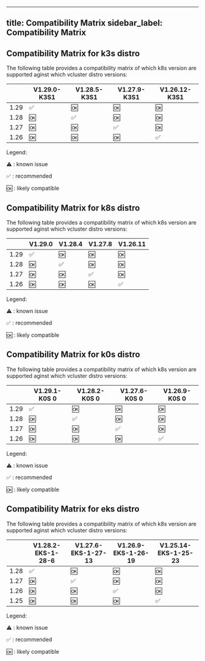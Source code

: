  ---
title: Compatibility Matrix
sidebar_label: Compatibility Matrix
---

## Compatibility Matrix for k3s distro

The following table provides a compatibility matrix of which k8s version are supported aginst which vcluster distro versions:

|      |    V1.29.0-K3S1    |    V1.28.5-K3S1    |    V1.27.9-K3S1    |   V1.26.12-K3S1    |
|------|--------------------|--------------------|--------------------|--------------------|
| 1.29 | :white_check_mark: | :ok:               | :ok:               | :ok:               |
| 1.28 | :ok:               | :white_check_mark: | :ok:               | :ok:               |
| 1.27 | :ok:               | :ok:               | :white_check_mark: | :ok:               |
| 1.26 | :ok:               | :ok:               | :ok:               | :white_check_mark: |


Legend:

:warning: : known issue

:white_check_mark: : recommended

:ok: : likely compatible

## Compatibility Matrix for k8s distro

The following table provides a compatibility matrix of which k8s version are supported aginst which vcluster distro versions:

|      |      V1.29.0       |      V1.28.4       |      V1.27.8       |      V1.26.11      |
|------|--------------------|--------------------|--------------------|--------------------|
| 1.29 | :white_check_mark: | :ok:               | :ok:               | :ok:               |
| 1.28 | :ok:               | :white_check_mark: | :ok:               | :ok:               |
| 1.27 | :ok:               | :ok:               | :white_check_mark: | :ok:               |
| 1.26 | :ok:               | :ok:               | :ok:               | :white_check_mark: |


Legend:

:warning: : known issue

:white_check_mark: : recommended

:ok: : likely compatible

## Compatibility Matrix for k0s distro

The following table provides a compatibility matrix of which k8s version are supported aginst which vcluster distro versions:

|      |   V1.29.1-K0S 0    |   V1.28.2-K0S 0    |   V1.27.6-K0S 0    |   V1.26.9-K0S 0    |
|------|--------------------|--------------------|--------------------|--------------------|
| 1.29 | :white_check_mark: | :ok:               | :ok:               | :ok:               |
| 1.28 | :ok:               | :white_check_mark: | :ok:               | :ok:               |
| 1.27 | :ok:               | :ok:               | :white_check_mark: | :ok:               |
| 1.26 | :ok:               | :ok:               | :ok:               | :white_check_mark: |


Legend:

:warning: : known issue

:white_check_mark: : recommended

:ok: : likely compatible

## Compatibility Matrix for eks distro

The following table provides a compatibility matrix of which k8s version are supported aginst which vcluster distro versions:

|      | V1.28.2-EKS-1-28-6 | V1.27.6-EKS-1-27-13 | V1.26.9-EKS-1-26-19 | V1.25.14-EKS-1-25-23 |
|------|--------------------|---------------------|---------------------|----------------------|
| 1.28 | :white_check_mark: | :ok:                | :ok:                | :ok:                 |
| 1.27 | :ok:               | :white_check_mark:  | :ok:                | :ok:                 |
| 1.26 | :ok:               | :ok:                | :white_check_mark:  | :ok:                 |
| 1.25 | :ok:               | :ok:                | :ok:                | :white_check_mark:   |


Legend:

:warning: : known issue

:white_check_mark: : recommended

:ok: : likely compatible

